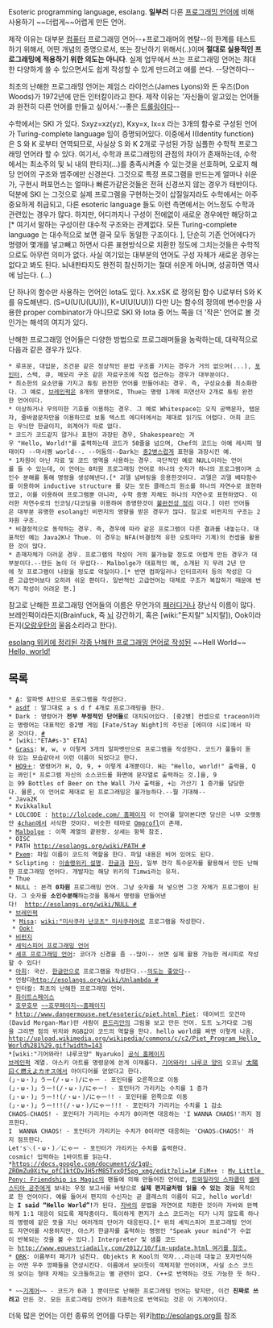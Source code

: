 Esoteric programming language, esolang. '''일부러''' 다른 [[프로그래밍 언어]]에 비해 사용하기 ~~더럽게~~어렵게 만든 언어.

제작 이유는 대부분 [[컴퓨터]] 프로그래밍 언어--+프로그래머의 멘탈--의 한계를 테스트하기 위해서, 어떤 개념의 증명으로서, 또는 장난하기 위해서(..)이며 '''절대로 실용적인 프로그래밍에 적용하기 위한 의도는 아니다'''. 실제 업무에서 쓰는 프로그래밍 언어는 최대한 다양하게 쓸 수 있으면서도 쉽게 작성할 수 있게 만드려고 애를 쓴다. --당연하다--

최초의 난해한 프로그래밍 언어는 제임스 라이언스(James Lyons)와 돈 우즈(Don Woods)가 1972년에 만든 인터칼이라고 한다. 제작 이유는 '자신들이 알고있는 언어들과 완전히 다른 언어를 만들고 싶어서.'--좋은 [[트롤링]]이다--

수학에서는 SKI 가 있다. Sxyz=xz(yz), Kxy=x, Ix=x 라는 3개의 함수로 구성된 언어가 Turing-complete language 임이 증명되어있다. 이중에서 I(Identity function) 은 S 와 K 로부터 연역되므로, 사실상 S 와 K 2개로 구성된 가장 심플한 수학적 프로그래밍 언어라 할 수 있다. 여기서, 수학과 프로그래밍의 관점의 차이가 존재하는데, 수학에서는 최소주의 및 뇌 내의 판타지(…)를 충족시켜줄 수 있는것을 선호하며, 오로지 해당 언어의 구조와 범주에만 신경쓴다. 그것으로 특정 프로그램을 만드는게 얼마나 쉬운가, 구현시 퍼포먼스는 얼마나 빠른가같은것들은 전혀 신경쓰지 않는 경우가 태반이다. 덕분에 SKI 는 그것으로 실제 프로그램을 구현하는것이 삽질일지라도 수학에서는 아주 중요하게 취급되고, 다른 esoteric language 들도 이런 측면에서는 어느정도 수학과 관련있는 경우가 많다. 하지만, 어디까지나 구성이 전에없이 새로운 경우에만 해당하고[* 여기서 말하는 구성이란 대수적 구조와는 관계없다. 모든 Turing-complete language 는 대수적으로 보면 결국 모두 동일한 구조이다. ], 단순히 기존 언어에다가 명령어 몇개를 넣고빼고 하면서 다른 표현방식으로 치환한 정도에 그치는것들은 수학적으로도 아무런 의미가 없다. 사실 여기있는 대부분의 언어도 구성 자체가 새로운 경우는 없다고 봐도 된다. 뇌내판타지도 완전히 참신하기는 절대 쉬운게 아니며, 성공하면 역사에 남는다. (…)

단 하나의 함수만 사용하는 언어인 Iota도 있다. λx.xSK 로 정의된 함수 U로부터 S와 K를 유도해낸다. (S=U(U(U(UU))), K=U(U(UU))) 다만 U는 함수의 정의에 변수만을 사용한 proper combinator가 아니므로 SKI 와 Iota 중 어느 쪽을 더 '작은' 언어로 볼 것인가는 해석의 여지가 있다.

난해한 프로그래밍 언어들은 다양한 방법으로 프로그래머들을 농락하는데, 대략적으로 다음과 같은 경우가 있다.  

 * 루프문, 대입문, 조건문 같은 정상적인 문법 구조를 가지는 경우가 거의 없으며(...), [[포인터]], 스택, 큐, 메모리 구조 같은 자료구조에 직접 접근하는 경우가 대부분이다.
 * 최소한의 요소만을 가지고 튜링 완전한 언어를 만들어내는 경우. 즉, 구성요소를 최소화한다. 그 예로, [[브레인퍽]]은 8개의 명령어로, Thue는 명령 1개에 피연산자 2개로 튜링 완전한 언어이다.
 * 이상하거나 무의미한 기호를 이용하는 경우. 그 예로 Whitespace는 오직 공백문자, 탭문자, 줄바꿈문자만을 이용하므로 보통 텍스트 에디터에서는 제대로 읽기도 어렵다. 아희 코드는 무늬만 한글이지, 외계어가 따로 없다.
 * 코드가 코드같지 않거나 표현이 과장된 경우, Shakespeare는 겨우 "Hello, World!"를 출력하는데 코드가 50줄을 넘으며, Chef의 코드는 아예 레시피 형태이다 --마시쪙 world--. --어둠의--Dark는 [[중2병]]스럽게 표현을 과장시킨 예.
 * 1차원이 아닌 자료 및 코드 영역을 사용하는 경우. 극단적인 예로 NULL이라는 언어를 들 수 있는데, 이 언어는 0차원 프로그래밍 언어로 하나의 숫자가 하나의 프로그램이며 소인수 분해를 통해 명령을 생성해낸다.[* 괴델 넘버링을 응용한것이다. 괴델은 괴델 베타함수를 이용하여 inductive structure 를 갖는 모든 클래스의 원소를 하나의 자연수로 표현하였고, 이를 이용하여 프로그램뿐 아니라, 수학 증명 자체도 하나의 자연수로 표현하였다. 이러한 자연수로의 인코딩/디코딩을 이용하여 증명한것이 [[불완전성 정리]] 이다.] 이런 언어들은 대부분 유명한 esolang인 비펀지의 영향을 받은 경우가 많다. 참고로 비펀지의 구조는 2차원 구조.
 * 비결정적으로 동작하는 경우. 즉, 경우에 따라 같은 프로그램이 다른 결과를 내놓는다. 대표적인 예는 Java2K나 Thue. 이 경우는 NFA(비결정적 유한 오토마타 기계)의 컨셉을 활용한 것이 많다.
 * 존재자체가 더러운 경우. 프로그램의 작성이 거의 불가능할 정도로 어렵게 만든 경우가 대부분이다.--만든 놈이 더 무섭다-- Malbolge가 대표적인 예, 소개된 지 무려 2년 만에 첫 프로그램이 나왔을 정도로 악질이다.[* 반면 컴파일러나 인터프리터 등의 작성은 다른 고급언어보다 오히려 쉬운 편이다. 일반적인 고급언어는 대체로 구조가 복잡하기 때문에 번역기 작성이 어려운 편.]

참고로 난해한 프로그래밍 언어들의 이름은 무언가의 [[패러디]]거나 장난식 이름이 많다. 브레인퍽이라든지(Brainfuck, 즉 [[뇌]] 강간하기, 혹은 [wiki:"돈지랄" 뇌지랄]), Ook이라든지([[오랑우탄]]의 울음소리라고 한다).

[http://esolangs.org/wiki/Hello_world_program_in_esoteric_languages esolang 위키에 정리된 각종 난해한 프로그래밍 언어로 작성된] ~~Hell World~~ [[Hello, world!]]

== 목록 ==
 * [http://www.sksk.info/a.html A]: 알파벳 A만으로 프로그램을 작성한다.
 * [[asdf]] : 말그대로 a s d f 4개로 프로그래밍을 한다.
 * Dark : 명령어가 '''전부 부정적인 단어들'''로 대치되어있다. [중2병] 컨셉으로 traceon이라는 명령어는 대표적인 중2병 게임 [Fate/Stay Night]의 주인공 [에미야 시로]에서 따온 것이다. [http://esolangs.org/wiki/Dark #] 
 * [wiki:"ETA#s-3" ETA]
 * [http://www.blue.sky.or.jp/grass/doc_ja.html Grass]: W, w, v 이렇게 3개의 알파벳만으로 프로그램을 작성한다. 코드가 풀들이 돋아 있는 모습같아서 이런 이름이 되었다고 한다.
 * [[HQ9＋]]: 명령어가 H, Q, 9, + 이렇게 4개뿐이다. H는 "Hello, world!" 출력을, Q는 콰인[* 프로그램 자신의 소스코드를 화면에 문자열로 출력하는 것.]을, 9는 99 Bottles of Beer on the Wall 가사 출력을, +는 가산기 1 증가를 담당한다. 물론, 이 언어로 제대로 된 프로그래밍은 불가능하다.--뭘 기대해--
 * Java2K
 * Kvikkalkul
 * LOLCODE : [[http://lolcode.com/ 홈페이지]] 이 언어를 알아본다면 당신은 너무 오랫동안 [[4chan]]에서 서식한 것이다. 비슷한 테마로 [http://esolangs.org/wiki/Omgrofl Omgrofl]이 존재.
 * [[Malbolge]] : 이쪽 계열의 끝판왕. 상세는 항목 참조.
 * OISC
 * PATH [[http://esolangs.org/wiki/PATH #]]
 * [http://cfs.maxn.jp/neta/pxem.php Pxem]: 파일 이름이 코드의 역할을 한다. 파일 내용은 비어 있어도 된다.
 * Sclipting : [http://esolangs.org/wiki/Sclipting 이솔랭위키 설명]. [[한글]]과 [[한자]], 일부 전각 특수문자를 활용해서 만든 난해한 프로그래밍 언어다. 개발자는 해당 위키의 Timwi라는 유저. 
 * Thue
 * NULL : 본격 '''0차원''' 프로그래밍 언어. 그냥 숫자를 쳐 넣으면 그것 자체가 프로그램이 된다. 그 숫자를 '''소인수분해'''하는것을 통해서 명령을 만들어낸다!  [[http://esolangs.org/wiki/NULL #]]
 * [[브레인퍽]]
  * [http://homepage2.nifty.com/kujira_niku/okayu/misa.html Misa]: [[wiki:"미사쿠라 난코츠" 미사쿠라어]]로 프로그램을 작성한다.
  * [[Ook!]]
 * [[비펀지]]
 * [[셰익스피어 프로그래밍 언어]]
 * [[셰프 프로그래밍 언어]]: 코더가 신경을 좀 --많이-- 쓰면 실제 활용 가능한 레시피로 작성할 수 있다!
 * [[아희]]: 국산. [[한글]]만으로 프로그램을 작성한다.--[[의도는 좋았다]]--
 * 언람다[[http://esolangs.org/wiki/Unlambda #]]
 * 인터칼: 최초의 난해한 프로그래밍 언어.
 * [[화이트스페이스]]
 * [[호무호무]] [http://d.hatena.ne.jp/yuroyoro/20110601/1306908421 ~~호무페이지~~홈페이지] 
 * [[http://www.dangermouse.net/esoteric/piet.html Piet]]: 데이비드 모건마(David Morgan-Mar)란 사람이 [[몬드리안]]의 그림을 보고 만든 언어. 도트 노가다로 그림을 그리면 점의 위치와 RGB값이 코드의 역할을 한다. hello world를 짜면 이렇게 나옴.
 http://upload.wikimedia.org/wikipedia/commons/c/c2/Piet_Program_Hello_World%281%29.gif?width=143
 *[wiki:"기어와라! 냐루코양" Nyaruko] [https://github.com/masarakki/nyaruko_lang 공식 홈페이지]
 [[브레인퍽]] 계열. 아스키 아트를 명령문에 쓴게 이채롭다. [[기어와라! 냐루코 양]]의 오프닝 [[太陽曰く燃えよカオス]]에서 아이디어를 얻었다고 한다.
 (」・ω・)」うー(/・ω・)/にゃー - 포인터를 오른쪽으로 이동
 (」・ω・)」うー!(/・ω・)/にゃー! - 포인터가 가리키는 수치를 1 증가
 (」・ω・)」うー!!(/・ω・)/にゃー!! - 포인터를 왼쪽으로 이동
 (」・ω・)」うー!!!(/・ω・)/にゃー!!! - 포인터가 가리키는 수치를 1 감소
 CHAOS☆CHAOS! - 포인터가 가리키는 수치가 0이라면 대응하는 'I WANNA CHAOS!'까지 점프한다.
 I  WANNA CHAOS! - 포인터가 가리키는 수치가 0이라면 대응하는 'CHAOS☆CHAOS!' 까지 점프한다.
 Let's＼(・ω・)／にゃー - 포인터가 가리키는 수치를 출력한다.
 cosmic! 입력하는 1바이트를 읽는다.
 *[[https://docs.google.com/document/d/1gU-ZROmZu0Xitw_pfC1ktCDvJH5rM85TxxQf5pg_xmg/edit?pli=1# FiM++]] : [[My Little Pony: Friendship is Magic]]의 팬들에 의해 만들어진 언어로, [[트와일라잇 스파클]]이 [[셀레스티아 공주]]에게 보내는 우정 보고서를 바탕으로 '''실제 편지글처럼 읽을 수 있는 것'''을 목적으로 한 언어이다. 예를 들어서 편지의 수신자는 곧 클래스의 이름이 되고, hello world!는 '''I said “Hello World”!'''가 된다. [[자바]]의 문법을 자연어로 치환한 것이라 자바와 완벽하게 1:1 대응이 되도록 제작중이다. 특이하게 편지가 소스 코드라는 티가 나지 않도록 하나의 명령에 같은 뜻을 지닌 여러개의 단어가 대응된다.[* 위의 셰익스피어 프로그래밍 언어도 자연어를 사용하지만, 아스키 한글자를 출력하는 명령인 "Speak your mind"가 수없이 반복되는 것을 볼 수 있다.] Interpreter 및 샘플 코드는 [[http://www.equestriadaily.com/2012/10/fim-update.html 여기를 참조.]]
 * [[오크(Warhammer 40,000)|ORK]]: 이름부터 패기가 넘친다. Objekts R Kool의 약자...라는데 대놓고 포자번식하는 어떤 우주 깡패들을 연상시킨다. 이름에서 보이듯이 객체지향 언어이며, 사실 소스 코드의 보이는 형태 자체는 오크들하고는 별 관련이 없다. C++로 번역하는 것도 가능한 듯 하다.
 
 * ~~[[기계어]]~~ - 코드가 0과 1 뿐이므로 난해한 프로그래밍 언어는 맞지만, 이건 '''진짜로 쓰려고''' 만든 것. 모든 프로그래밍 언어가 최종적으로 번역되는 것은 이 기계어이다.

더욱 많은 언어는 이런 종류의 언어를 다루는 위키[[http://esolangs.org]]를 참조
